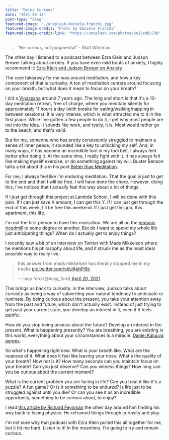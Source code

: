 ```yaml
---
title: "Being Curious"
date: "2021-05-13"
post-type: "blog"
featured-image: "./unsplash-daniele-franchi.jpg"
featured-image-credit: "Photo by Daniele Franchi"
featured-image-credit-link: "https://unsplash.com/photos/OnIvzd6u7RQ"
---
```


> “Be curious, not judgmental” - Walt Whitman 

The other day I listened to a podcast between Ezra Klein and Judson Brewer talking about anxiety. If you have even mild bouts of anxiety, I highly recommend it: [Ezra Klein and Judson Brewer on Anxiety](https://www.nytimes.com/2021/04/20/opinion/ezra-klein-podcast-judson-brewer.html)

The core takeaway for me was around meditation, and how a key component of that is curiosity. A ton of meditation centers around focusing on your breath, but what does it mean to focus on your breath? 

I did a [Vipassana](https://www.dhamma.org/en-US/index) around 7 years ago. The long and short is that it's a 10-day meditation retreat, free of charge, where you meditate silently for approximately 11 hours a day (with breaks for eating/walking/napping in between sessions). It is _very_ intense, which is what attracted me to it in the first place. While I've gotten a few people to do it, I get why most people are not into the idea. It sounds like work, and really, it is. Most would rather go to the beach, and that's valid. 

But for me, someone who has pretty consistently struggled to maintain a sense of inner peace, it sounded like a key to unlocking my self. And, in many ways, it has become an incredible tool in my tool belt. I always feel better after doing it. At the same time, I really fight with it. It has always felt like making myself exercise, or do something against my will. Buster Benson talks a bit about this in his post [Better than Meditation](https://busterbenson.com/blog/2014/10-22-better-than-meditation/).

For me, I always feel like I'm enduring meditation. That the goal is just to get to the end and then I will be free. I will have done the chore. However, doing this, I've noticed that I actually feel this way about a lot of things. 

If I just get through this project at Lambda School, I will be done with this pain. If I can just save X amount, I can get this Y. If I can just get through the end of this week, I'll be free this weekend. If I just get this job, this apartment, this life. 

I'm not the first person to have this realization. We are all on the [hedonic treadmill](https://en.wikipedia.org/wiki/Hedonic_treadmill) to some degree or another. But do I want to spend my whole life just anticipating things? When do I actually get to enjoy things?

I recently saw a bit of an interview on Twitter with Mads Mikkelson where he mentions his philosophy about life, and it struck me as the most ideal possible way to really live:

<blockquote class="twitter-tweet"><p lang="en" dir="ltr">this answer from mads mikkelsen has literally stopped me in my tracks <a href="https://t.co/vbUAphPj9c">pic.twitter.com/vbUAphPj9c</a></p>&mdash; lucy ford (@lucyj_ford) <a href="https://twitter.com/lucyj_ford/status/1384502769076170763?ref_src=twsrc%5Etfw">April 20, 2021</a></blockquote>

This brings us back to curiosity. In the interview, Judson talks about curiosity as being a way of subverting your natural tendency to anticipate or ruminate. By being curious about the present, you take your attention away from the past and future, which don't actually exist. Instead of just trying to get past your current state, you develop an interest in it, even if it feels painful.

How do you stop being anxious about the future? Develop an interest in the present. What is happening presently? You are breathing, you are existing in this world, everything about your circumstances is a miracle. [Daniel Kaluuya agrees](https://youtu.be/x04OPXLnuH8?t=221). 

So what's happening right now. What is your breath like. What are the nuances of it. What does it feel like leaving your nose. What's the quality of your breath? How hot is it? How many seconds can you maintain focus on your breath? Can you just observe? Can you witness things? How long can you be curious about the current moment? 

What is the current problem you are facing in life? Can you treat it like it's a puzzle? A fun game? Or is it something to be endured? Is life just to be struggled against until you die? Or can you see it as an incredible opportunity, something to be curious about, to enjoy?

I read [this article by Richard Feynman](https://www.asc.ohio-state.edu/kilcup.1/262/feynman.html?repostindays=413) the other day around him finding his way back to loving physics. He reframed things through curiosity and play. 

I'm not sure why that podcast with Ezra Klein pulled this all together for me, but it hit me hard. Listen to it! In the meantime, I'm going to try and remain curious. 